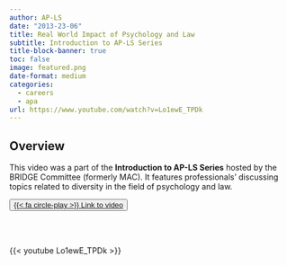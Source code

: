 ```yaml
---
author: AP-LS
date: "2013-23-06"
title: Real World Impact of Psychology and Law
subtitle: Introduction to AP-LS Series
title-block-banner: true
toc: false
image: featured.png
date-format: medium
categories:
  - careers
  - apa
url: https://www.youtube.com/watch?v=Lo1ewE_TPDk
---
```




## Overview 

This video was a part of the **Introduction to AP-LS Series** hosted by the BRIDGE Committee (formerly MAC). It features professionals' discussing topics related to diversity in the field of psychology and law. 

<button type="button" class="btn btn-outline-primary">
<a href="https://www.youtube.com/watch?v=Lo1ewE_TPDk" target="_blank">{{< fa circle-play >}} Link to video</a></button>
<br></br>

{{< youtube Lo1ewE_TPDk >}}

